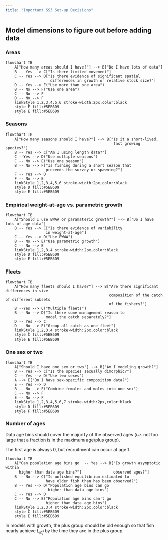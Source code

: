 ```yaml
---
title: "Important SS3 Set-up Decisions"
---
```


## Model dimensions to figure out before adding data
### Areas
```mermaid
flowchart TB
    A["How many areas should I have?"] --> B["Do I have lots of data"]
    B -- Yes --> C["Is there limited movement"]
    C -- Yes --> D["Is there evidence of significant spatial 
                    differences in growth or relative stock size?"]
    D -- Yes --> E("Use more than one area")
    B -- No --> F("Use one area")
    C -- No --> F
    D -- No --> F
    linkStyle 1,2,3,4,5,6 stroke-width:2px,color:black
    style F fill:#5EB6D9
    style E fill:#5EB6D9
```

### Seasons
```mermaid
flowchart TB
    A["How many seasons should I have?"] --> B["Is it a short-lived, 
                                                fast growing species?"]
    B -- Yes --> C["Am I using length data?"]
    C --Yes --> D("Use multiple seasons")
    C -- No --> E("Use one season")
    B -- No --> F["Is fishing during a short season that 
                  preceeds the survey or spawning?"]
    F -- Yes --> D
    F -- No --> E
    linkStyle 1,2,3,4,5,6 stroke-width:2px,color:black
    style D fill:#5EB6D9
    style E fill:#5EB6D9
```

### Empirical weight-at-age vs. parametric growth
```mermaid
flowchart TB
    A["Should I use EWAA or paramateric growth?"] --> B["Do I have lots of age data"]
    B -- Yes --> C["Is there evidence of variability 
                  in weight-at-age"]
    C -- Yes --> D("Use EWWA")
    B -- No --> E("Use parametric growth")
    C -- No --> E
    linkStyle 1,2,3,4 stroke-width:2px,color:black
    style D fill:#5EB6D9
    style E fill:#5EB6D9
```


### Fleets
```mermaid
flowchart TB
    A["How many fleets should I have?"] --> B["Are there significant differences in size
                                              composition of the catch of different subsets
                                              of the fishery?"]
    B --Yes --> C("Multiple fleets")
    B -- No --> D["Is there some management reason to 
                  model the catch separately?"]
    D -- Yes --> C
    D -- No --> E("Group all catch as one fleet")
    linkStyle 1,2,3,4 stroke-width:2px,color:black
    style C fill:#5EB6D9
    style E fill:#5EB6D9
```

### One sex or two
```mermaid
flowchart TB
    A["Should I have one sex or two"] --> B["Am I modeling growth?"]
    B -- Yes --> C["Is the species sexually dimorphic?"]
    C -- Yes --> D("Use two sexes")
    A --> E["Do I have sex-specific composition data?"]
    E -- Yes --> D
    B -- No --> F("Combine females and males into one sex")
    C -- No --> F
    E -- No --> F
    linkStyle 1,2,3,4,5,6,7 stroke-width:2px,color:black
    style D fill:#5EB6D9
    style F fill:#5EB6D9
```


### Number of ages
Data age bins should cover the majority of the observed ages (*i.e.* not too large that a fraction is in the maximum age/plus group).

The first age is always 0, but recruitment can occur at age 1.

```mermaid
flowchart TB
    A["Can population age bins go  -- Yes --> B["Is growth asymptotic within
      higher than data age bins?"]              observed ages?"]
    B -- No --> C["Is unfished equilibrium estimated to 
                  have older fish than has been observed?"]                                    
    B -- Yes --> D("Population age bins can go 
                   higher than data age bins")
    C -- Yes --> D
    C -- No --> E("Population age bins can't go 
                  higher than data age bins")
    linkStyle 1,2,3,4 stroke-width:2px,color:black
    style C fill:#5EB6D9
    style E fill:#5EB6D9
```

In models with growth, the plus group should be old enough so that fish nearly achieve $L_{inf}$ by the time they are in the plus group.